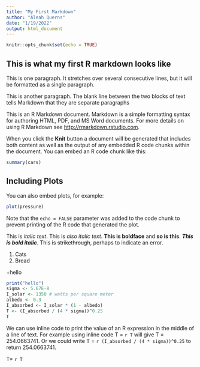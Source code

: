 ```yaml
---
title: "My First Markdown"
author: "Aleah Querns"
date: "1/19/2022"
output: html_document
---
```


```r
knitr::opts_chunk$set(echo = TRUE)
```

## This is what my first R markdown looks like

This is one paragraph.
It stretches over several consecutive lines,
but it will be formatted 
as a single paragraph.

This is another paragraph.
The blank line between the two
blocks of text tells Markdown
that they are separate paragraphs

This is an R Markdown document. Markdown is a simple formatting syntax for authoring HTML, PDF, and MS Word documents. For more details on using R Markdown see <http://rmarkdown.rstudio.com>.

When you click the **Knit** button a document will be generated that includes both content as well as the output of any embedded R code chunks within the document. You can embed an R code chunk like this:

```r
summary(cars)
```

## Including Plots

You can also embed plots, for example:

```r
plot(pressure)
```

Note that the `echo = FALSE` parameter was added to the code chunk to prevent printing of the R code that generated the plot.

This is _italic text_. This is *also italic text*. __This is boldface__ and 
**so is this**. ***This is bold italic***. This is
~~strikethrough~~, perhaps 
to indicate an error.

1. Cats
2. Bread

+hello

```r
print("hello") 
sigma <- 5.67E-8
I_solar <- 1350 # watts per square meter
albedo <- 0.3
I_absorbed <- I_solar * (1 - albedo)
T <- (I_absorbed / (4 * sigma))^0.25
T
```

We can use inline code to print the value of an R expression in the middle of a line of text. For example using inline code T =  `r T` will give T = 254.0663741. Or we could write T =  `r (I_absorbed / (4 * sigma))^0.25` to return 254.0663741.

T= `r T` 

